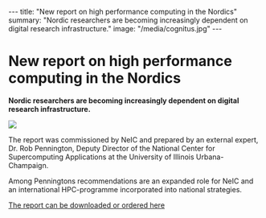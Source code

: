 ---
title: "New report on high performance computing in the Nordics"
summary: "Nordic researchers are becoming increasingly dependent on digital research infrastructure."
image: "/media/cognitus.jpg"
---

= New report on high performance computing in the Nordics =

'''Nordic researchers are becoming increasingly dependent on digital research infrastructure.'''

<a href="/media/cognitus.jpg">
<img class="smallpic" src="/media/cognitus.jpg">
</a>

The report was commissioned by NeIC and prepared by an external expert, Dr. Rob Pennington, Deputy Director of the National Center for Supercomputing Applications at the University of Illinois Urbana-Champaign.

Among Penningtons recommendations are an expanded role for NeIC and an international HPC-programme incorporated into national strategies.

[http://www.nordforsk.org/en/publications/publications_container/cognitus-a-science-case-for-high-performance-computing-in-the-nordic-region/view The report can be downloaded or ordered here]